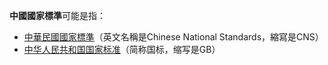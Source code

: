 '''中國國家標準'''可能是指：
*[[中華民國國家標準|中華民國國家標準]]（英文名稱是Chinese National Standards，縮寫是CNS）
*[[中华人民共和国国家标准|中华人民共和国国家标准]]（简称国标，缩写是GB）

{{disambig|Z|CAT=六字消歧义}}